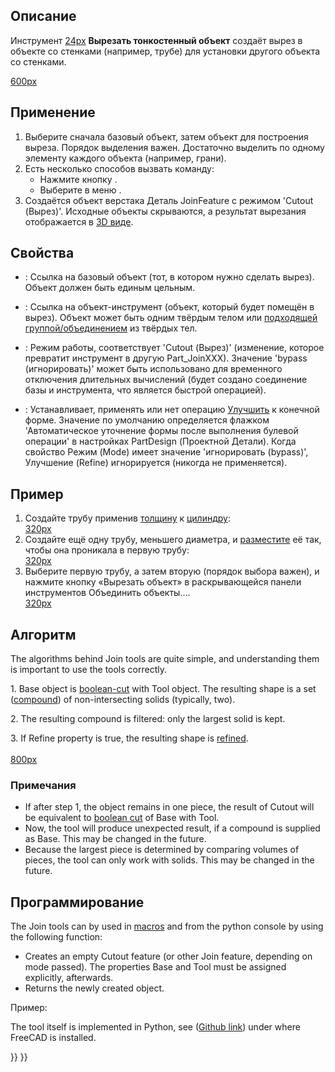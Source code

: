 <languages/>

{{Docnav/ru
|[[Part_JoinEmbed/ru|Внедрить тонкостенный]]
|[[Part_BooleanFragments/ru|Булево разделение]]
|[[Part_Workbench/ru|Деталь]]
|IconL=Part_JoinEmbed.svg
|IconR=Part_BooleanFragments.png
|IconC=Workbench_Part.svg
}}

{{GuiCommand/ru
|Name=Part JoinCutout
|Name/ru=Вырезать тонкостенный объект
|MenuLocation=Деталь → Соединить → Вырез объекта
|Workbenches=[[Part_Workbench/ru|Деталь]]
|Version=0.16
|SeeAlso=[[Part_JoinConnect/ru|Соединить тонкостенные]], [[Part_JoinEmbed/ru|Внедрить тонкостенный]], [[Part_Boolean/ru|Булевы]], [[Part_Thickness/ru|Толщина]]
}}

<span id="Description"></span>
== Описание ==

Инструмент [[Изображение:Part_JoinCutout.svg|24px]] '''Вырезать тонкостенный объект''' создаёт вырез в объекте со стенками (например, трубе) для установки другого объекта со стенками.

[[image:JoinFeatures_Cutout.png|600px]]

<span id="Usage"></span>
== Применение == 

# Выберите сначала базовый объект, затем объект для построения выреза. Порядок выделения важен. Достаточно выделить по одному элементу каждого объекта (например, грани).
# Есть несколько способов вызвать команду:
#* Нажмите кнопку {{Button|[[Image:Part_JoinCutout.svg|16px]] [[Part_JoinCutout/ru|Вырезать тонкостенный объект]]}}.
#* Выберите в меню {{MenuCommand|Детаь → Соединить → [[Image:Part_JoinCutout.svg|16px]] Вырез объекта}}.
# Создаётся объект верстака Деталь JoinFeature с режимом 'Cutout (Вырез)'. Исходные объекты скрываются, а результат вырезания отображается в [[3D_view/ru|3D виде]].

<span id="Properties"></span>
== Свойства == 

{{TitleProperty|Основные}}

* {{PropertyData|База}}: Ссылка на базовый объект (тот, в котором нужно сделать вырез). Объект должен быть единым цельным.
* {{PropertyData|Tool (Инструмент)}}: Ссылка на объект-инструмент (объект, который будет помещён в вырез). Объект может быть одним твёрдым телом или [[Part_Compound/ru|подходящей группой/объединением]] из твёрдых тел.
* {{PropertyData|Mode (Режим)}}: Режим работы, соответствует 'Cutout (Вырез)' (изменение, которое превратит инструмент в другую Part_JoinXXX). Значение 'bypass (игнорировать)' может быть использовано для временного отключения длительных вычислений (будет создано соединение базы и инструмента, что является быстрой операцией).
* {{PropertyData|Refine (Улучшить)}}: Устанавливает, применять или нет операцию [[Part_RefineShape/ru|Улучшить]] к конечной форме. Значение по умолчанию определяется флажком 'Автоматическое уточнение формы после выполнения булевой операции' в настройках PartDesign (Проектной Детали). Когда свойство Режим (Mode) имеет значение 'игнорировать (bypass)', Улучшение (Refine) игнорируется (никогда не применяется).

<span id="Example"></span>
== Пример == 

# Создайте трубу применив [[Part_Thickness/ru|толщину]] к [[Part_Cylinder/ru|цилиндру]]: <br />[[image:JoinFeatures_Example_step1.png|320px]]
# Создайте ещё одну трубу, меньшего диаметра, и [[Placement/ru|разместите]] её так, чтобы она проникала в первую трубу: <br />[[image:JoinFeatures_Example_step2.png|320px]]
# Выберите первую трубу, а затем вторую (порядок выбора важен), и нажмите кнопку «Вырезать объект» в раскрывающейся панели инструментов Объединить объекты.... <br />[[image:JoinFeatures_Example_step3_Cutout.png|320px]]

<span id="Algorithm"></span>
== Алгоритм == 

The algorithms behind Join tools are quite simple, and understanding them is important to use the tools correctly.

1. Base object is [[Part_Cut|boolean-cut]] with Tool object. The resulting shape is a set ([[Part_Compound|compound]]) of non-intersecting solids (typically, two). 

2. The resulting compound is filtered: only the largest solid is kept.

3. If Refine property is true, the resulting shape is [[Part_RefineShape|refined]].
<br /><br />[[image:JoinFeatures-Algo-Cutout.png|800px]]

<span id="Notes"></span>
===Примечания=== 

* If after step 1, the object remains in one piece, the result of Cutout will be equivalent to [[Part_Cut|boolean cut]] of Base with Tool.
* Now, the tool will produce unexpected result, if a compound is supplied as Base. This may be changed in the future.
* Because the largest piece is determined by comparing volumes of pieces, the tool can only work with solids. This may be changed in the future.

<span id="Scripting"></span>
==Программирование==

The Join tools can by used in [[macros]] and from the python console by using the following function:

{{Code|code=JoinFeatures.makePartJoinFeature(name = 'Cutout', mode = 'Cutout')}}
* Creates an empty Cutout feature (or other Join feature, depending on mode passed). The properties Base and Tool must be assigned explicitly, afterwards.
* Returns the newly created object.

Пример:
{{code|code=
import JoinFeatures
j = JoinFeatures.makePartJoinFeature(name = 'Cutout', mode = 'Cutout' )
j.Base = FreeCADGui.Selection.getSelection()[0]
j.Tool = FreeCADGui.Selection.getSelection()[1]
}}

The tool itself is implemented in Python, see {{FileName|/Mod/Part/JoinFeatures.py}} ([https://github.com/FreeCAD/FreeCAD/blob/master/src/Mod/Part/JoinFeatures.py Github link]) under where FreeCAD is installed.


<div class="mw-translate-fuzzy">
{{Docnav/ru
|[[Part_JoinEmbed/ru|Встроить]]
|[[Part_CompSplittingTools/ru|Инструменты разделения]]
|[[Part_Workbench/ru|Верстак Part]]
|IconL=Part_JoinEmbed.svg
|IconR=Part_CompSplittingTools.png
|IconC=Workbench_Part.svg
}}
</div>

{{Part_Tools_navi{{#translation:}}}}
{{Userdocnavi{{#translation:}}}}